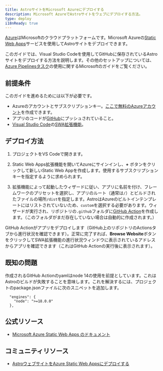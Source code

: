 ```yaml
---
title: AstroサイトをMicrosoft Azureにデプロイする
description: Microsoft AzureでAstroサイトをウェブにデプロイする方法。
type: deploy
i18nReady: true
---
```


[Azure](https://azure.microsoft.com/)はMicrosoftのクラウドプラットフォームです。Microsoft Azureの[Static Web Apps](https://aka.ms/staticwebapps)サービスを使用してAstroサイトをデプロイできます。

このガイドでは、Visual Studio Codeを使用してGitHubに保存されているAstroサイトをデプロイする方法を説明します。その他のセットアップについては、[Azure Pipelinesタスク](https://learn.microsoft.com/ja-jp/azure/devops/pipelines/tasks/reference/azure-static-web-app-v0?view=azure-pipelines)の使用に関するMicrosoftのガイドをご覧ください。

## 前提条件

このガイドを進めるためには以下が必要です。

- Azureのアカウントとサブスクリプションキー。[ここで無料のAzureアカウント](https://azure.microsoft.com/free)を作成できます。
- アプリのコードが[GitHub](https://github.com/)にプッシュされていること。
- [Visual Studio Code](https://code.visualstudio.com/)の[SWA拡張機能](https://marketplace.visualstudio.com/items?itemName=ms-azuretools.vscode-azurestaticwebapps)。

## デプロイ方法

1. プロジェクトをVS Codeで開きます。

2. Static Web Apps拡張機能を開いてAzureにサインインし、**+** ボタンをクリックして新しいStatic Web Appを作成します。使用するサブスクリプションキーを指定するように求められます。

3. 拡張機能によって起動したウィザードに従い、アプリに名前を付け、フレームワークのプリセットを選択し、アプリのルート（通常は`/`）とビルドされたファイルの場所`/dist`を指定します。AstroはAzureのビルトインテンプレートにはリストされていないため、`custom`を選択する必要があります。ウィザードが実行され、リポジトリの`.github`フォルダに[GitHub Action](https://github.com/features/actions)を作成します。（このフォルダがまだ存在していない場合は自動的に作成されます。）

GitHub Actionがアプリをデプロイします（GitHub上のリポジトリのActionsタブから進行状況を確認できます）。正常に完了すれば、**Browse Website**ボタンをクリックしてSWA拡張機能の進行状況ウィンドウに表示されているアドレスからアプリを確認できます（これはGitHub Actionの実行後に表示されます）。

## 既知の問題

作成されるGitHub Actionのyamlはnode 14の使用を前提としています。これはAstroのビルドが失敗することを意味します。これを解決するには、プロジェクトのpackage.jsonファイルに次のスニペットを追加します。

```
  "engines": {
    "node": ">=18.0.0"
  },
```

## 公式リソース

- [Microsoft Azure Static Web Apps のドキュメント](https://learn.microsoft.com/ja-jp/azure/static-web-apps/)

## コミュニティリソース

- [AstroウェブサイトをAzure Static Web Appsにデプロイする](https://www.blueboxes.co.uk/deploying-an-astro-website-to-azure-static-web-apps)
